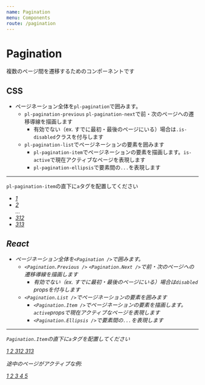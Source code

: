```yaml
---
name: Pagination
menu: Components
route: /pagination
---
```



# Pagination

複数のページ間を遷移するためのコンポーネントです

## CSS

- ページネーション全体を`pl-pagination`で囲みます。
  - `pl-pagination-previous` `pl-pagination-next`で前・次のページへの遷移導線を描画します
    - 有効でない（ex. すでに最初・最後のページにいる）場合は`.is-disabled`クラスを付与します
  - `pl-pagination-list`でページネーションの要素を囲みます
    - `pl-pagination-item`でページネーションの要素を描画します。`is-active`で現在アクティブなページを表現します
    - `pl-pagination-ellipsis`で要素間の`...`を表現します

---

`pl-pagination-item`の直下に`a`タグを配置してください

<Playground>
  <div className='pl-pagination'>
    <span className='pl-pagination-previous is-disabled'>
      <i className="ri-arrow-left-s-line" />
    </span>
    <ul className='pl-pagination-list'>
      <li className='pl-pagination-item is-active'>
        <a href='#'>
          1
        </a>
      </li>
      <li className='pl-pagination-item'>
        <a href='#'>
          2
        </a>
      </li>
      <span className='pl-pagination-ellipsis'>&hellip;</span>
      <li className='pl-pagination-item'>
        <a href='#'>
          312
        </a>
      </li>
      <li className='pl-pagination-item'>
        <a href='#'>
          313
        </a>
      </li>
    </ul>
    <a href='#' className='pl-pagination-next'>
      <i className="ri-arrow-right-s-line" />
    </a>
  </div>
</Playground>

## React

- ページネーション全体を`<Pagination />`で囲みます。
  - `<Pagination.Previous />` `<Pagination.Next />`で前・次のページへの遷移導線を描画します
    - 有効でない（ex. すでに最初・最後のページにいる）場合は`disabled` propsを付与します
  - `<Pagination.List />`でページネーションの要素を囲みます
    - `<Pagination.Item />`でページネーションの要素を描画します。`active`propsで現在アクティブなページを表現します
    - `<Pagination.Ellipsis />`で要素間の`...`を表現します

---

`Pagination.Item`の直下に`a`タグを配置してください

<Playground>
  <Pagination>
    <Pagination.Previous disabled href='#' />
    <Pagination.List>
      <Pagination.Item>
        <a href='#'>
          1
        </a>
      </Pagination.Item>
      <Pagination.Item>
        <a href='#'>
          2
        </a>
      </Pagination.Item>
      <Pagination.Ellipsis />
      <Pagination.Item active>
        <a href='#'>
          312
        </a>
      </Pagination.Item>
      <Pagination.Item>
        <a href='#'>
          313
        </a>
      </Pagination.Item>
    </Pagination.List>
    <Pagination.Next href='#' />
  </Pagination>
</Playground>

途中のページがアクティブな例:

<Playground>
  <Pagination>
    <Pagination.Previous href='#' />
    <Pagination.List>
      <Pagination.Item>
        <a href='#'>
          1
        </a>
      </Pagination.Item>
      <Pagination.Item>
        <a href='#'>
          2
        </a>
      </Pagination.Item>
      <Pagination.Item active>
        <a href='#'>
          3
        </a>
      </Pagination.Item>
      <Pagination.Item>
        <a href='#'>
          4
        </a>
      </Pagination.Item>
      <Pagination.Item>
        <a href='#'>
          5
        </a>
      </Pagination.Item>
    </Pagination.List>
    <Pagination.Next href='#' />
  </Pagination>
</Playground>